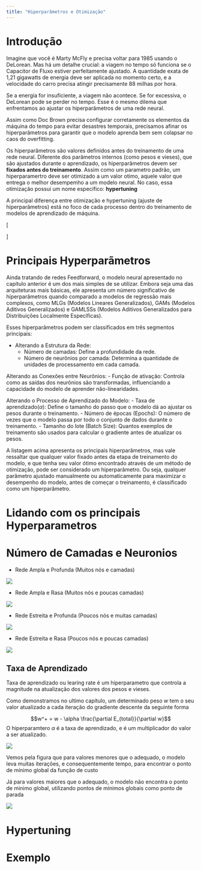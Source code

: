 ```yaml
---
title: "Hiperparâmetros e Otimização"
---
```


# Introdução

Imagine que você é Marty McFly e precisa voltar para 1985 usando o DeLorean. Mas há um detalhe crucial: a viagem no tempo só funciona se o Capacitor de Fluxo estiver perfeitamente ajustado. A quantidade exata de 1,21 gigawatts de energia deve ser aplicada no momento certo, e a velocidade do carro precisa atingir precisamente 88 milhas por hora.

Se a energia for insuficiente, a viagem não acontece. Se for excessiva, o DeLorean pode se perder no tempo. Esse é o mesmo dilema que enfrentamos ao ajustar os hiperparâmetros de uma rede neural.

Assim como Doc Brown precisa configurar corretamente os elementos da máquina do tempo para evitar desastres temporais, precisamos afinar os hiperparâmetros para garantir que o modelo aprenda bem sem colapsar no caos do overfitting.


Os hiperparâmetros são valores definidos antes do treinamento de uma rede neural. Diferente dos parâmetros internos (como pesos e vieses), que são ajustados durante o aprendizado, os hiperparâmetros devem ser **fixados antes do treinamento**. Assim como um parametro padrão, um hiperparamertro deve ser otimizado a um valor otimo, aquele valor que entrega o melhor desempemho a um modelo neural. No caso, essa otimização possui um nome específico: **hypertuning**

A principal diferença entre otimização e hypertuning (ajuste de hiperparâmetros) está no foco de cada processo dentro do treinamento de modelos de aprendizado de máquina.

\[
\begin{array}{|l|l|l|}
\hline
\textbf{Aspecto} & \textbf{Otimização} & \textbf{Hypertuning (Ajuste de Hiperparâmetros)} \\
\hline
\textbf{O que ajusta?} & Parâmetros do modelo (ex: pesos e vieses da rede neural). & Hiperparâmetros (ex: taxa de aprendizado, número de camadas, número de neurônios). \\
\hline
\textbf{Quando ocorre?} & Durante o treinamento do modelo. & Antes do treinamento do modelo. \\
\hline
\textbf{Como é feito?} & Algoritmos como descida do gradiente ajustam os parâmetros para minimizar a função de perda. & Métodos como Grid Search, Random Search, Otimização Bayesiana testam diferentes combinações de hiperparâmetros. \\
\hline
\textbf{Objetivo} & Encontrar os melhores pesos para que o modelo aprenda com os dados. & Encontrar os melhores hiperparâmetros para que a otimização do modelo seja eficiente. \\
\hline
\end{array}
\]


# Principais Hyperparãmetros

Ainda tratando de redes Feedforward, o modelo neural apresentado no capítulo anterior é um dos mais simples de se utilizar. Embora seja uma das arquiteturas mais básicas, ele apresenta um número significativo de hiperparâmetros quando comparado a modelos de regressão mais complexos, como MLGs (Modelos Lineares Generalizados), GAMs (Modelos Aditivos Generalizados) e GAMLSSs (Modelos Aditivos Generalizados para Distribuições Localmente Específicas).

Esses hiperparâmetros podem ser classificados em três segmentos principais:

* Alterando a Estrutura da Rede:
  - Número de camadas: Define a profundidade da rede.
  - Número de neurônios por camada: Determina a quantidade de unidades de processamento em cada camada.
  
Alterando as Conexões entre Neurônios:
  - Função de ativação: Controla como as saídas dos neurônios são transformadas, influenciando a capacidade do modelo de aprender não-linearidades.

Alterando o Processo de Aprendizado do Modelo:
  - Taxa de aprendizado($\alpha$): Define o tamanho do passo que o modelo dá ao ajustar os pesos durante o treinamento.
  - Número de épocas (Epochs): O número de vezes que o modelo passa por todo o conjunto de dados durante o treinamento.
  - Tamanho do lote (Batch Size): Quantos exemplos de treinamento são usados para calcular o gradiente antes de atualizar os pesos.
  
  
A listagem acima apresenta os principais hiperparâmetros, mas vale ressaltar que qualquer valor fixado antes da etapa de treinamento do modelo, e que tenha seu valor ótimo encontrado através de um método de otimização, pode ser considerado um hiperparâmetro. Ou seja, qualquer parâmetro ajustado manualmente ou automaticamente para maximizar o desempenho do modelo, antes de começar o treinamento, é classificado como um hiperparâmetro.

# Lidando com os principais Hyperparametros

#  Número de Camadas e Neuronios

* Rede Ampla e Profunda (Muitos nós e camadas)

![](images/nn_ampla_larga.png)

* Rede Ampla e Rasa (Muitos nós e poucas camadas)

![](images/nn_ampla_rasa.png)

* Rede Estreita e Profunda (Poucos nós e muitas camadas)

![](images/nn_estreita_profunda.png)


* Rede Estreita e Rasa (Poucos nós e poucas camadas)

![](images/nn_estreita_rasa.png)

## Taxa de Aprendizado

Taxa de aprendizado ou learing rate é um hiperparametro que controla a magnitude na atualização dos valores dos pesos e vieses.

Como demonstramos no ultimo capítulo, um determinado peso $w$ tem o seu valor atualizado a cada iteração do gradiente descente da seguinte forma

$$w^+ = w - \alpha \frac{\partial E_{total}}{\partial w}$$
O hiperparamtero $\alpha$ é a taxa de aprendizado, e é um multiplicador do valor a ser atualizado.


![](images/lr1.png)

Vemos pela figura que para valores menores que o adequado, o modelo leva muitas iterações, e consequentemente tempo, para encontrar o ponto de mínimo global da função de custo

Já para valores maiores que o adequado, o modelo não encontra o ponto de minimo global, utilizando pontos de mínimos globais como ponto de parada 

![](images/lr2.png)

## 

# Hypertuning

# Exemplo


